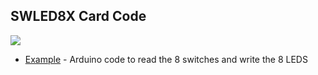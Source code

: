 == SWLED8X Card Code ==

<img src="http://land-boards.com/blwiki/images/f/fc/SWLEDX8-I2C-P119-Orth-720px.JPG"></img>

* [https://github.com/land-boards/lb-Arduino-Code/blob/master/LBCards/SWLED8X/SWLEDX8_01/SWLEDX8_01.ino Example] - Arduino code to read the 8 switches and write the 8 LEDS
